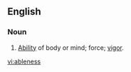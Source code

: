 ==English==

===Noun===
{{en-noun|-}}

#{{obsolete|rare}} [[ability|Ability]] of body or mind; force; [[vigor]].

[[vi:ableness]]